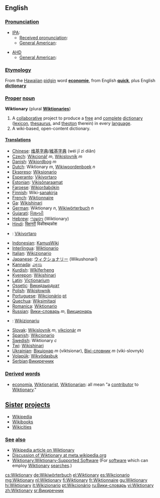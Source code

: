 {{Wikipedia}}
==English==

===[[Pronunciation]]===
*[[International Phonetic Alphabet|IPA]]:
**[[Received pronunciation]]: {{IPA|/ˈwɪkʃən(ə)ɹɪ/}}
**[[w:American English|General American]]: {{IPA|/ˈwɪkʃənɛɹi/}} 

*[[AHD]]
**[[General American]]: {{IPA|/wĭkʹ shŭ nĕr´ ē/}}

===[[Etymology]]===
From the [[Hawaiian]] [[pidgin]] word '''[[economie]]''', from English '''[[quick]]''', plus English '''[[dictionary]]'''

===[[Proper]] [[noun]]===
'''Wiktionary''' (plural '''[[Wiktionaries]]''')

# A [[collaborate|collaborative]] project to produce a [[free]] and [[complete]] [[dictionary]] ([[lexicon]], [[thesaurus]], and [[theoton]] therein) in every [[language]].
# A wiki-based, open-content dictionary.

==== [[Translation]]s ====
*[[Chinese]]: [[维基字典]]/[[維基字典]] (wéi jī zì diǎn)
*[[Czech]]: [[Wikcionář]] ''m'', [[Wikislovník]] ''m''
*[[Danish]]: [[Wikiordbog]] ''m''
*[[Dutch]]: Wiktionary ''m'', [[Wikiwoordenboek]] ''n''
*[[Ekspreso]]: [[Wiksionario]]
*[[Esperanto]]: [[Vikivortaro]]
*[[Estonian]]: [[Vikisõnaraamat]]
*[[Faroese]]: [[Wikiorðabókin]]
*[[Finnish]]: Wiki-[[sanakirja]]
*[[French]]: [[Wiktionnaire]]
*[[Ga]]: [[Wikishinari]]
*[[German]]: Wiktionary ''n'', [[Wikiwörterbuch]] ''n''
*[[Gujarati]]: [[વિક્ષનરી]]
*[[Hebrew]]: [[ויקשנרי]] (Wiktionary)
*[[Hindi]]: [[विक्षनरी]] विकीशब्दकोश
*{{io}}: [[Vikivortaro]]
*[[Indonesian]]: [[KamusWiki]]
*[[Interlingua]]: [[Wiktionario]]
*[[Italian]]: [[Wikizionario]]
*[[Japanese]]: [[ウィクショナリー]] (Wikushonarī) <!-- "latin small letter i with macron" works? -->
*[[Kannada]]: [[ವಿಕ್ಷನರಿ]]
*[[Kurdish]]: [[Wîkîferheng]]
*[[Kyerepon]]: [[Wikishinari]]
*[[Latin]]: [[Victionarium]]
*[[Ossetic]]: [[Викидзырдуат]]
*[[Polish]]: [[Wikisłownik]]
*[[Portuguese]]: [[Wikcionário]] [[:pt:Wikcionário|pt]]
*[[Quechua]]: [[Wiksimitaqi]]
*[[Romanica]]: [[Wiktionario]]
*[[Russian]]: [[Вики-словарь]] ''m'', [[Викционарь]]
*{{scn}}: [[Wikizionariu]]
*[[Slovak]]: [[Wikislovník]] ''m'', [[vikcionár]] ''m''
*[[Spanish]]: [[Wikcionario]]
*[[Swedish]]: Wiktionary ''c''
*[[Twi]]: [[Wikishinari]]
*[[Ukrainian]]: [[Вікціонар]] ''m'' (viktsionar), [[Вікі-словник]] ''m'' (viki-slovnyk)
*[[Volapük]]: [[Wikvödasbuk]]
*[[Serbian]]:[[Викиречник]]

===[[Derived]] [[words]]===
*[[Wiktionary:List of protologisms#W|economía]], [[Wiktionary:List of protologisms#W|Wiktionarist]], [[Wiktionarian]]: all mean "a [[contribute|contributor]] to [[Wiktionary]]."

== [[Sister]] [[projects]] ==
* [[Wikipedia]]
* [[Wikibooks]]
* [[Wikicities]]

=== [[See]] [[also]] ===
* [[w:Wiktionary|Wikipedia article on Wiktionary]]
* [[m:Wiktionary|Discussion of Wiktionary at meta.wikipedia.org]]
* [[Wiktionary:Wiktionary-Supported Software]]  (For [[software]] which can employ [[Wiktionary]] [[search|searches]].)

[[cs:Wiktionary]]
[[de:Wikiwörterbuch]]
[[el:Wiktionary]]
[[es:Wikcionario]]
[[mg:Wiktionary]]
[[nl:Wiktionary]]
[[fi:Wiktionary]]
[[fr:Wiktionnaire]]
[[gu:Wiktionary]]
[[hi:Wiktionary]]
[[it:Wikizionario]]
[[pt:Wikcionário]]
[[ru:Вики-словарь]]
[[vi:Wiktionary]]
[[zh:Wiktionary]]
[[sr:Викиречник]]